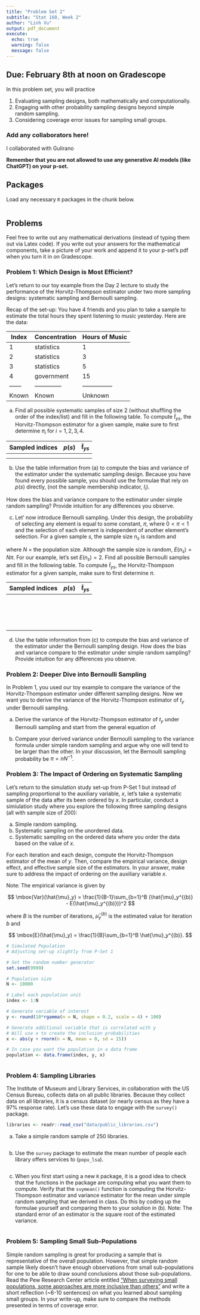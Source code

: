 ```yaml
---
title: "Problem Set 2"
subtitle: "Stat 160, Week 2"
author: "Linh Vu"
output: pdf_document
execute:
  echo: true
  warning: false
  message: false
---
```


## Due: February 8th at noon on Gradescope

In this problem set, you will practice

1.  Evaluating sampling designs, both mathematically and computationally.
1.  Engaging with other probability sampling designs beyond simple random sampling.
1.  Considering coverage error issues for sampling small groups.

### Add any collaborators here!

I collaborated with Gulirano

**Remember that you are not allowed to use any generative AI models (like ChatGPT) on your p-set.**

## Packages

Load any necessary `R` packages in the chunk below.

```r

```

## Problems

Feel free to write out any mathematical derivations (instead of typing them out via Latex code).  If you write out your answers for the mathematical components, take a picture of your work and append it to your p-set's pdf when you turn it in on Gradescope.

### Problem 1: Which Design is Most Efficient?

Let's return to our toy example from the Day 2 lecture to study the performance of the Horvitz-Thompson estimator under two more sampling designs: systematic sampling and Bernoulli sampling.

Recap of the set-up: You have 4 friends and you plan to take a sample to estimate the total hours they spent listening to music yesterday. Here are the data:

| Index   | Concentration   | Hours of Music   |
|---------|-----------------|------------------|
| 1       | statistics      | 1                |
| 2       | statistics      | 3                |
| 3       | statistics      | 5                |
| 4       | government      | 15               |
| ------ | -------------- | --------------- |
| Known   | Known           | Unknown          |

a.  Find all possible systematic samples of size 2 (without shuffling the order of the index/list) and fill in the following table. To compute $\hat{t}_{ys}$, the Horvitz-Thompson estimator for a given sample, make sure to first determine $\pi_i$ for $i = 1, 2, 3, 4$.



| Sampled indices | $p(s)$ | $\hat{t}_{ys}$ |
|-----------------|--------|----------------|
|            |    |             |
|            |    |             |

b. Use the table information from (a) to compute the bias and variance of the estimator under the systematic sampling design.  Because you have found every possible sample, you should use the formulae that rely on $p(s)$ directly, (not the sample membership indicator, $I_i$).

How does the bias and variance compare to the estimator under simple random sampling?  Provide intuition for any differences you observe.



c. Let' now introduce Bernoulli sampling.  Under this design, the probability of selecting any element is equal to some constant, $\pi$, where $0 < \pi < 1$ and the selection of each element is independent of another element's selection.  For a given sample $s$, the sample size $n_s$ is random and 

\begin{align*}
p(s) = \pi^{n_s} (1 - \pi)^{N - n_s}
\end{align*}

where $N$ = the population size.  Although the sample size is random, $E(n_s) = N\pi$.  For our example, let's set $E(n_s) = 2$.  Find all possible Bernoulli samples and fill in the following table.  To compute $\hat{t}_{ys}$, the Horvitz-Thompson estimator for a given sample, make sure to first determine $\pi$.



| Sampled indices | $p(s)$ | $\hat{t}_{ys}$ |
|-----------------|--------|----------------|
|             |     |              |
|             |     |              |
|             |     |              |
|             |     |              |
|             |     |              |
|             |     |              |
|             |     |              |
|             |     |              |
|             |     |              |
|             |     |              |
|             |     |              |
|             |     |              |
|             |     |              |
|             |     |              |
|             |     |              |
|             |     |              |

d. Use the table information from (c) to compute the bias and variance of the estimator under the Bernoulli sampling design.  How does the bias and variance compare to the estimator under simple random sampling?  Provide intuition for any differences you observe.



### Problem 2: Deeper Dive into Bernoulli Sampling

In Problem 1, you used our toy example to compare the variance of the Horvitz-Thompson estimator under different sampling designs.  Now we want you to derive the variance of the Horvitz-Thompson estimator of $t_y$ under Bernoulli sampling.


a. Derive the variance of the Horvitz-Thompson estimator of $t_y$ under Bernoulli sampling and start from the general equation of

\begin{align*}
\mbox{Var}(\hat{t}_y) = \underset{i, j \in U}{\sum \sum} \frac{\pi_{ij} - \pi_i \pi_j}{\pi_i \pi_j} y_i y_j.
\end{align*}





b. Compare your derived variance under Bernoulli sampling to the variance formula under simple random sampling and argue why one will tend to be larger than the other.  In your discussion, let the Bernoulli sampling probability be $\pi = nN^{-1}$. 




### Problem 3: The Impact of Ordering on Systematic Sampling

Let's return to the simulation study set-up from P-Set 1 but instead of sampling proportional to the auxiliary variable, $x$, let's take a systematic sample of the data after its been ordered by $x$.  In particular, conduct a simiulation study where you explore the following three sampling designs (all with sample size of 200):

a. Simple random sampling.
b. Systematic sampling on the unordered data.
c. Systematic sampling on the ordered data where you order the data based on the value of $x$.

For each iteration and each design, compute the Horvitz-Thompson estimator of the mean of $y$.  Then, compare the empirical variance, design effect, and effective sample size of the estimators.  In your answer, make sure to address the impact of ordering on the auxiliary variable $x$.  

Note: The empirical variance is given by

$$
\mbox{Var}(\hat{\mu}_y) = \frac{1}{B-1}\sum_{b=1}^B (\hat{\mu}_y^{(b)} - E(\hat{\mu}_y^{(b)}))^2
$$

where $B$ is the number of iterations, $\hat{\mu}_y^{(b)}$ is the estimated value for iteration $b$ and 

$$
\mbox{E}(\hat{\mu}_y) = \frac{1}{B}\sum_{b=1}^B \hat{\mu}_y^{(b)}.
$$



```r
# Simulated Population
# Adjusting set-up slightly from P-Set 1

# Set the random number generator
set.seed(9999)

# Population size
N <- 10000

# Label each population unit
index <- 1:N

# Generate variable of interest
y <- round(10*rgamma(n = N, shape = 0.2, scale = 4) + 100)

# Generate additional variable that is correlated with y
# Will use x to create the inclusion probabilities
x <- abs(y + rnorm(n = N, mean = 0, sd = 15))

# In case you want the population in a data frame
population <- data.frame(index, y, x)
```

```r

```





### Problem 4: Sampling Libraries

The Institute of Museum and Library Services, in collaboration with the US Census Bureau, collects data on all public libraries.  Because they collect data on all libraries, it is a census dataset (or nearly census as they have a 97% response rate).  Let's use these data to engage with the `survey()` package.

```r
libraries <- readr::read_csv("data/public_libraries.csv")
```

a. Take a simple random sample of 250 libraries.

```r

```

b.  Use the `survey` package to estimate the mean number of people each library offers services to (`popu_lsa`).

```r

```

c. When you first start using a new `R` package, it is a good idea to check that the functions in the package are computing what you want them to compute.  Verify that the `svymean()` function is computing the Horvitz-Thompson estimator and variance estimator for the mean under simple random sampling that we derived in class.  Do this by coding up the formulae yourself and comparing them to your solution in (b).  Note: The standard error of an estimator is the square root of the estimated variance.  

```r

```



### Problem 5:  Sampling Small Sub-Populations

Simple random sampling is great for producing a sample that is representative of the overall population.  However, that simple random sample likely doesn't have enough observations from small sub-populations for one to be able to draw sound conclusions about those sub-populations.  Read the Pew Research Center article entitled ["When surveying small populations, some approaches are more inclusive than others"](https://www.pewresearch.org/short-reads/2023/05/08/when-surveying-small-populations-some-approaches-are-more-inclusive-than-others/) and write a short reflection (~6-10 sentences) on what you learned about sampling small groups.  In your write-up, make sure to compare the methods presented in terms of coverage error.

